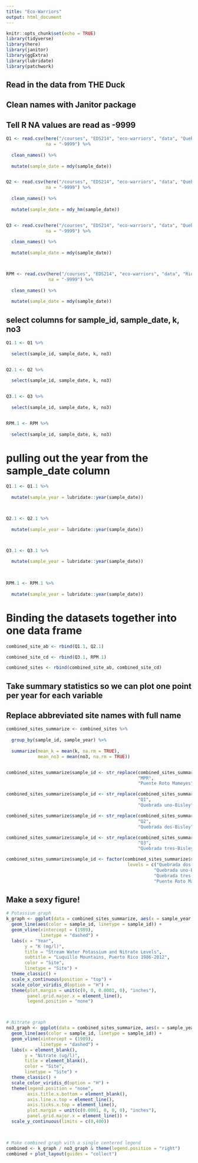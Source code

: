 ```yaml
---
title: "Eco-Warriors"
output: html_document
---
```


```r
knitr::opts_chunk$set(echo = TRUE)
library(tidyverse)
library(here)
library(janitor)
library(ggExtra)
library(lubridate)
library(patchwork)
```

## Read in the data from THE Duck
## Clean names with Janitor package
## Tell R NA values are read as -9999

```r
Q1 <- read.csv(here("/courses", "EDS214", "eco-warriors", "data", "QuebradaCuenca1-Bisley.csv" ), 
               na = "-9999") %>% 
  
  clean_names() %>% 
  
  mutate(sample_date = mdy(sample_date))


Q2 <- read.csv(here("/courses", "EDS214", "eco-warriors", "data", "QuebradaCuenca2-Bisley.csv"), 
               na = "-9999") %>% 
  
  clean_names() %>% 
  
  mutate(sample_date = mdy_hm(sample_date))


Q3 <- read.csv(here("/courses", "EDS214", "eco-warriors", "data", "QuebradaCuenca3-Bisley.csv"), 
               na = "-9999") %>% 
  
  clean_names() %>% 
  
  mutate(sample_date = mdy(sample_date))



RPM <- read.csv(here("/courses", "EDS214", "eco-warriors", "data", "RioMameyesPuenteRoto.csv"), 
                na = "-9999") %>% 
  
  clean_names() %>% 
  
  mutate(sample_date = mdy(sample_date))

```

## select columns for sample_id,  sample_date, k, no3
```r

Q1.1 <- Q1 %>% 
  
  select(sample_id, sample_date, k, no3)


Q2.1 <- Q2 %>% 
  
  select(sample_id, sample_date, k, no3)


Q3.1 <- Q3 %>% 
  
  select(sample_id, sample_date, k, no3)


RPM.1 <- RPM %>% 
  
  select(sample_id, sample_date, k, no3)


```

# pulling out the year from the sample_date column
```r
Q1.1 <- Q1.1 %>%
  
  mutate(sample_year = lubridate::year(sample_date)) 



Q2.1 <- Q2.1 %>%
  
  mutate(sample_year = lubridate::year(sample_date))



Q3.1 <- Q3.1 %>%
  
  mutate(sample_year = lubridate::year(sample_date))
  
  

RPM.1 <- RPM.1 %>%
  
  mutate(sample_year = lubridate::year(sample_date)) 

```


# Binding the datasets together into one data frame

```r
combined_site_ab <- rbind(Q1.1, Q2.1)

combined_site_cd <- rbind(Q3.1, RPM.1)

combined_sites <- rbind(combined_site_ab, combined_site_cd)
```

## Take summary statistics so we can plot one point per year for each variable
## Replace abbreviated site names with full name
```r
combined_sites_summarize <- combined_sites %>% 
  
  group_by(sample_id, sample_year) %>% 
  
  summarize(mean_k = mean(k, na.rm = TRUE),
            mean_no3 = mean(no3, na.rm = TRUE))


combined_sites_summarize$sample_id <- str_replace(combined_sites_summarize$sample_id, 
                                                  "MPR",
                                                  "Puente Roto Mameyes")

combined_sites_summarize$sample_id <- str_replace(combined_sites_summarize$sample_id, 
                                                  "Q1",
                                                  "Quebrada uno-Bisley")

combined_sites_summarize$sample_id <- str_replace(combined_sites_summarize$sample_id, 
                                                  "Q2",
                                                  "Quebrada dos-Bisley")

combined_sites_summarize$sample_id <- str_replace(combined_sites_summarize$sample_id, 
                                                  "Q3",
                                                  "Quebrada tres-Bisley")

combined_sites_summarize$sample_id <- factor(combined_sites_summarize$sample_id, 
                                              levels = c("Quebrada dos-Bisley",
                                                        "Quebrada uno-Bisley",
                                                        "Quebrada tres-Bisley", 
                                                        "Puente Roto Mameyes"))

```

## Make a sexy figure!

```r
# Potassium graph 
k_graph <- ggplot(data = combined_sites_summarize, aes(x = sample_year, y = mean_k)) +
  geom_line(aes(color = sample_id, linetype = sample_id)) +
  geom_vline(xintercept = (1989), 
             linetype = "dashed") +
  labs(x = "Year",
       y = "K (mg/l)",
       title = "Stream Water Potassium and Nitrate Levels",
       subtitle = "Luquillo Mountains, Puerto Rico 1986-2012",
       color = "Site",
       linetype = "Site") +
  theme_classic() + 
  scale_x_continuous(position = "top") +
  scale_color_viridis_d(option = "H") +
  theme(plot.margin = unit(c(0, 0, 0.0001, 0), "inches"),
        panel.grid.major.x = element_line(),
        legend.position = "none") 



# Nitrate graph
no3_graph <- ggplot(data = combined_sites_summarize, aes(x = sample_year, y = mean_no3)) +
  geom_line(aes(color = sample_id, linetype = sample_id)) +
  geom_vline(xintercept = (1989), 
             linetype = "dashed") + 
  labs(x = element_blank(),
       y = "Nitrate (ug/l)",
       title = element_blank(),
       color = "Site",
       linetype = "Site") +
  theme_classic() +
  scale_color_viridis_d(option = "H") +
  theme(legend.position = "none",
        axis.title.x.bottom = element_blank(),
        axis.line.x.top = element_line(),
        axis.ticks.x.top = element_line(),
        plot.margin = unit(c(0.0001, 0, 0, 0), "inches"),
        panel.grid.major.x = element_line()) +
  scale_y_continuous(limits = c(0,400)) 
  


# Make combined graph with a single centered legend
combined <- k_graph / no3_graph & theme(legend.position = "right")
combined + plot_layout(guides = "collect")

```

